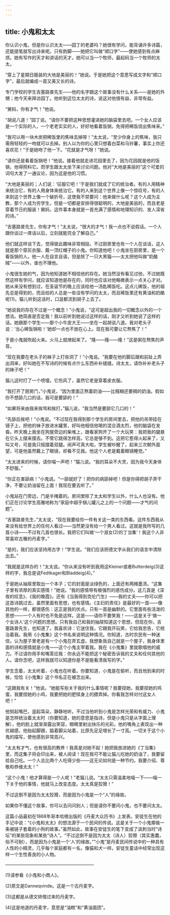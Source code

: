 ```yaml
---
---
---
```

title: 小鬼和太太
---






你认识小鬼，但是你认识太太——园丁的老婆吗？她很有学问，能背诵许多诗篇，还能提笔就写出诗来呢。只有韵脚——她把它叫做“顺口字”——使她感到有点麻烦。她有写作的天才和讲话的天才。她可以当一个牧师，最起码当一个牧师的太太。

“穿上了星期日服装的大地是美丽的！”她说。于是她把这个意思写成文字和“顺口字”，最后就编成一首又美又长的诗。

专门学校的学生吉塞路普先生——他的名字跟这个故事没有什么关系——是她的外甥；他今天来拜访园丁。他听到这位太太的诗，说这对他很有益，非常有益。

“舅妈，你有才气！”他说。

“胡说八道！”园丁说。“请你不要把这种思想灌进她的脑袋里去吧。一个女人应该是一个实际的人，一个老老实实的人，好好地看着饭锅，免得把稀饭烧出焦味来。”

“我可以用一块木炭把稀饭里的焦味去掉呀！”太太说，“至少你身上的焦味，我只需用轻轻的一吻就可以去掉。别人以为你的心里只想着白菜和马铃薯，事实上你还喜欢花！”于是她吻了他一下。“花就是才气呀！”她说。

“请你还是看着饭锅吧！”他说。接着他就走进花园里去了，因为花园就是他的饭锅，他得照料它。而学生跟太太坐下来讨论问题。他对“大地是美丽的”这个可爱的词句大发了一通议论，因为这是他的习惯。

“大地是美丽的；人们说：‘征服它吧！’于是我们就成了它的统治者。有的人用精神来统治它，有的人用身体来统治它。有的人来到这个世界上像一个惊叹号，有的人来到这个世界上像一个破折号，这使我不禁要问：他来做什么呢？这个人成为主教，那个人成为穷学生，但是一切都是安排得很聪明的，大地是美丽的，而且老是穿着节日的服装！舅妈，这件事本身就是一首充满了感情和地理知识的、发人深省的诗。”

“吉塞路普先生，你有才气！”太太说，“很大的才气！我一点也不说假话。一个人跟你谈过一席话以后，立刻就能完全了解自己。”

他们就这样谈下去，觉得彼此趣味非常相投。不过厨房里也有一个人在谈话，这人就是那个穿灰衣服、戴一顶红帽子的小鬼。你知道他吧！小鬼坐在厨房里，是一个看饭锅的人。他一人在自言自语，但是除了一只大黑猫——太太把他叫做“奶酪贼”——以外，谁也不理他。

小鬼很生她的气，因为他知道她不相信他的存在。她当然没有看见过他，不过她既然这样有学问，就应该知道他是存在的，同时也应该对他略微表示一点关心才对。她从来没有想到过，在圣诞节的晚上应该给他一汤匙稀饭吃。这点儿稀饭，他的祖先总是得到的，而且给的人总是一些没有学问的太太，而且稀饭里还有黄油和奶酪呢(1)。猫儿听到这话时，口涎都流到胡子上去了。

“她说我的存在不过是一个概念！”小鬼说，“这可是超出我的一切概念以外的一个想法。她简直是否定我！我以前听到她说过这样的话，刚才又听到她说了这样的话。她跟那个学生——那个小牛皮大王——坐在一起胡说八道。我对老头子说：‘当心稀饭锅啦！’她却一点也不放在心上。现在我可要让它熬焦了！”

于是小鬼就吹起火来。火马上就燎起来了。“隆——隆——隆！”这是粥在熬焦的声音。

“现在我要在老头子的袜子上打些洞了！”小鬼说。“我要在他的脚后跟和前趾上弄出洞来，好叫她在不写诗的时候有点什么东西补补缝缝。诗太太，请你补补老头子的袜子吧！”

猫儿这时打了一个喷嚏。它伤风了，虽然它老是穿着皮衣服。

“我打开了厨房门，”小鬼说，“因为里面正熬着奶油——比糨糊还要稠的奶油。假如你不想舔几口的话，我可是要舔的！”

“如果将来由我来挨骂和挨打，”猫儿说，“我当然是要舔它几口的！”

“先舔后挨吧！”小鬼说。“不过现在我得到那个学生的房间里去，把他的吊带挂在镜子上，把他的袜子放进水罐里，好叫他相信他喝的混合酒太烈，他的脑袋在发昏。昨天晚上我坐在狗屋旁边的柴堆上，跟看家狗开了一个大玩笑：我把我的腿悬在它头上摆来摆去。不管它跳得怎样高，它总是够不到。这把它惹得火起来了，又叫又号，可是我只摇摆着双腿。闹声可真大啦。学生被吵醒了，起来三次朝外面望，可是他虽然戴上了眼镜，却看不见我。他这个人老是戴着眼镜睡觉。”

“太太进来的时候，请你喵一声吧！”猫儿说。“我的耳朵不大灵，因为我今天身体不舒服。”

“你正在害舔病！”小鬼说。“一舔就好了！把你的病舔掉吧！但是你得把胡子弄干净，不要让奶油留在上面！我现在要去听了。”

小鬼站在门旁边，门是半掩着的。房间里除了太太和学生以外，什么人也没有。他们正在讨论学生高雅地称为“家庭中超乎锅儿罐儿之上的一个问题——才气的问题”。

“吉塞路普先生，”太太说，“现在我要给你一件有关这一类的东西看。这件东西我从来没有给世界上的任何人看过——当然更没有给一个男人看过。这就是我所写的几首小诗——不过有几首也很长。我把它们叫做‘一个淑女(2)的丁当集’！我这个人非常喜欢古雅的丹麦字。”

“是的，我们应该坚持用古字！”学生说。“我们应该把德文字从我们的语言中清除出去。”

“我就是这样办的！”太太说。“你从来没有听到我用这Kleiner或者Butterdeig(3)这样的字，我总是说Fedtkager和Bladdeig(4)。”

于是她从抽屉里取出一个本子；它的封面是淡绿色的，上面还有两摊墨渍。“这集子里有浓厚的真实感情！”她说。“我的感情带有极强烈的感伤成分。这几首是《深夜的叹息》、《我的晚霞》。还有《当我得到克伦门生》——我的丈夫——你可以把这首诗跳过去，虽然里面有思想，也有感情。《主妇的责任》是最好的一首——像其他的一样，都很感伤：这正是我的优点。只有一首是幽默的。它里面有些活泼的思想——一个人有时也不免是这样。这是——请你不要笑我！——这是关于‘做一个女诗人’这个问题的思想。只有我自己和我的抽屉知道这个思想，但现在你，吉塞路普先生，也知道了。我喜欢诗：它迷住我，它跟我开玩笑，它给我忠告，它统治着我。我用《小鬼集》这个书名来说明这种情况。你知道，古时农民有一种迷信，认为屋子里老是有一个小鬼在弄玄虚。我想象我自己就是一个屋子，我身体里面的诗和感情就是小鬼——这个小鬼主宰着我。我在《小鬼集》里就歌唱他的威力。不过请你用手和嘴答应我：你永远不能把这个秘密告诉我的丈夫和任何其他的人。请你念吧，这样我就可以知道你是不是能看清我写的字。”

学生念着，太太听着，小鬼也在听着。你要知道，小鬼是在偷听，而且他到来的时候，恰恰《小鬼集》这个书名正在被念出来。

“这跟我有关！”他说。“她能写些关于我的什么事情呢？我要捏她，我要捏她的鸡蛋，我要捏她的小鸡，我要把她的肥犊身上的膘弄掉。你看我怎样对付这女人吧！”

他努起嘴巴，竖起耳朵，静静地听。不过当他听到小鬼是怎样光荣和有威力、小鬼是怎样统治着太太时（你要知道，她的意思是指诗，但是小鬼只是从字面上理解），他的脸上就渐渐露出笑容，眼睛里射出快乐的光彩。他的嘴角上表现出一种优越感，他抬起脚跟，踮着脚尖站着，比原先足足增长了一寸高。一切关于这个小鬼的描写，使他感到非常高兴。

“太太有才气，也有很高的教养！我真是对她不起！她把我放进她的《丁当集》里，而这集子将会印出来，被人阅读！现在我可不能让猫儿吃她的奶油了，我要留给自己吃。一个人总比两个人吃得少些——这无论如何是一种节约。我要介绍、尊敬和恭维太太！”

“这个小鬼！他才算得是一个人呢！”老猫儿说。“太太只需温柔地喵一下——喵一下关于他的事情，他就马上改变态度。太太真是狡猾！”

不过这倒不是因为太太狡猾，而是因为小鬼是一个“人”的缘故。

如果你不懂这个故事，你可以去问问别人；但是请你不要问小鬼，也不要问太太。

这篇小品最初在1868年哥本哈根出版的《丹麦大众历书》上发表。安徒生在他的手记中说：“《小鬼和太太》的想法源于一个民间的传说。这是关于一个小鬼揶揄一条被链子套着的小狗的故事。”虽然如此，故事在安徒生的笔下变成了讽刺当时“诗坛”的某些现象和某些“诗人”。“不过这倒不是因为太太（诗人）狡猾（其实愚蠢，俗不可耐），而是因为小鬼是一个‘人’的缘故。”“小鬼”是丹麦民间传说中的一种具有人性的小精灵，几乎每个家庭都有一名，像猫和犬一样。安徒生童话中经常出现这样一个生性善良的小人物。




————————————————————

(1)请参看《小鬼和小商人》。

(2)原文是Danneqvinde。这是一个古丹麦字。

(3)这都是从德文转借过来的丹麦字。

(4)这是地道的丹麦字，意思是“油糕”和“黄油面团”。